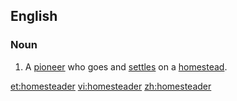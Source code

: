 ==English==
===Noun===
{{en-noun}}

#A [[pioneer]] who goes and [[settle]]s on a [[homestead]].

[[et:homesteader]]
[[vi:homesteader]]
[[zh:homesteader]]
